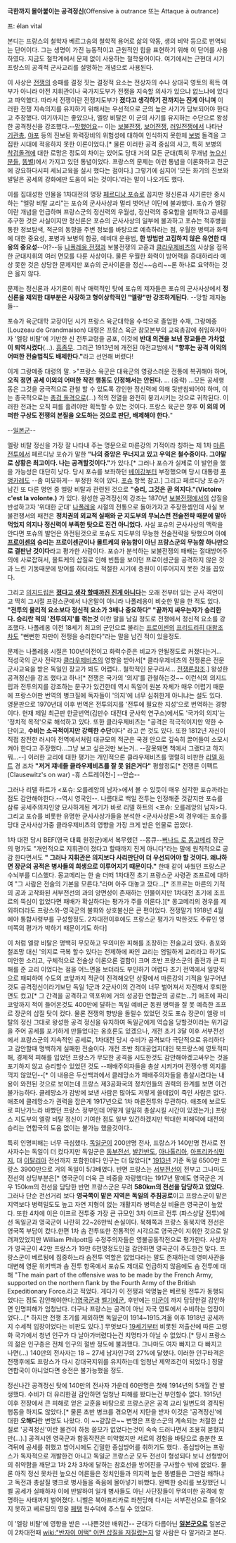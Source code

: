 '''극한까지 몰아붙이는 공격정신'''(Offensive à outrance 또는 Attaque à outrance)

프: élan vital

본디는 프랑스의 철학자 베르그송의 철학적 용어로 삶의 약동, 생의 비약 등으로 번역되는 단어이다. 그는 생명이 가진 능동적이고 근원적인 힘을 표현하기 위해 이 단어를 사용하였다. 지금도 철학계에서 문제 없이 사용하는 철학용어이다. 여기에서는 근현대 시기 프랑스의 공격적 군사교리를 설명하는 개념으로 사용된다.

이 사상은 [[전쟁]]의 승패를 결정 짓는 결정적 요소는 전상자의 수나 상대국 영토의 획득 여부가 아니라 야전 지휘관이나 국가지도부가 전쟁을 지속할 의사가 있으냐 없느냐에 있다고 파악했다. 따라서 전쟁이란 전쟁지도부가 '''졌다고 생각하기 전까지는 진게 아니며''' 이러한 전쟁 지속의지를 유지하기 위해서는 우선적으로 군의 높은 사기가 담보되어야 한다고 주장했다. 여기까지는 좋았으나, 엘랑 비탈은 이 군의 사기를 유지하는 수단으로 왕성한 공격정신을 강조했다.--[[망했어요]]-- 이는 [[보불전쟁]], [[보어전쟁]], [[러일전쟁]]에서 나타난 [[기관총]], [[야포]] 등의 진보된 화력장비의 위험성에 대하여 인식하지 못한체 [[보병]] 돌격을 고집한 시대에 적응하지 못한 이론이었다.[* 물론 이러한 공격 중심의 사고, 특히 보병의 [[착검돌격]]에 대한 로망은 정도의 차이는 있어도 당대 거의 모든 군대(특히 무개념 [[높으신 분들]], [[똥별]])에서 가지고 있던 통념이었다. 프랑스의 문제는 이런 통념을 이론화하고 전군에 강요하다시피 세뇌교육을 실시 했다는 점이다.] 그렇기에 심지어 '모든 화기의 진보와 발달은 공세의 강화에만 도움이 되는 것이다.'라는 말이 나오기도 했다. 

이를 집대성한 인물을 1차대전의 명장 [[페르디낭 포슈]]로 꼽지만 정신론과 사기론만 중시하는 "엘랑 비탈 교리"는 포슈의 군사사상과 멀리 벗어난 이단에 불과했다. 포슈가 엘랑이란 개념을 언급하며 프랑스군의 정신력의 우월성, 정신력의 중요함을 설파하고 공세를 추구한 것은 사실이지만 정신론은 포슈의 군사사상의 일부에 불과하고 포슈는 척후병을 통한 정보탐색, 적군의 동향을 주변 정보를 바탕으로 예측하라는 점, 우월한 병력과 화력에 대한 중요성, 포병과 보병의 합공, 예비대 운용법, '''한 방법만 고집하지 않은 유연한 대응의 중요성'''--어?--등 [[나폴레옹 전쟁]]과 보불전쟁의 교훈과 [[클라우제비츠]]의 사상을 접목한 군대지휘의 여러 면모를 다룬 사상이다. 물론 우월한 화력이 방어력을 증대하리라 예상 못한 것은 상당한 문제지만 포슈의 군사이론을 정신~~승리~~론 하나로 요약하는 것은 옳지 않다.

문제는 정신론과 사기론이 워낙 매력적인 탓에 포슈의 제자들은 포슈의 군사사상에서 '''정신론을 제외한 대부분은 사장하고 형이상학적인 "엘랑"만 강조하게된다.''' --망할 제자놈들--

포슈가 육군대학 교장이던 시기 프랑스 육군대학을 수석으로 졸업한 수재, 그랑메종(Louzeau de Grandmaison) 대령은 프랑스 육군 참모본부의 교육총감에 취임하자마자 '엘랑 비탈'에 기반한 신 전투교령을 공포, 이것에 '''반대 의견을 보낸 장교들은 가차없이 퇴역시켰다'''(…). [[흠좀무]]. 그리곤 1913년에 개전된 야전교범에서 '''"향후는 공격 이외의 어떠한 전술법칙도 배제한다."'''라고 선언해 버렸다!

이게 그랑메종 대령의 말.
>"프랑스 육군은 대육군의 영광스러운 전통에 복귀해야 하며, '''오직 정면 공세 이외의 어떠한 작전 행동도 인정해서는 안된다.''' … (중략) …모든 공세행동은 그것을 궁극적으로 관철 할 수 있도록 강인한 정신력에 의해 뒷받침되어야 하며, 이는 종국적으로는 [[총검 돌격]]으로(…) 적의 전열을 완전히 붕괴시키는 것으로 귀착된다. 이러한 전과는 오직 피를 흘려야만 획득할 수 있는 것이다. 프랑스 육군은 향후 '''이 외의 어떠한 구상도 전쟁의 본질을 오도하는 것으로 판단, 배제해야 한다.'''"

--[[일본군]]--

엘랑 비탈 정신을 가장 잘 나타내 주는 명문으로 마른강의 기적이라 칭하는 제 1차 [[마른 전투]]에서 페르디낭 포슈가 말한 '''"나의 중앙은 무너지고 있고 우익은 철수중이다. 그야말로 상황은 최고이다. 나는 공격할것이다."'''가 있다.[* 그러나 포슈가 실제로 이 발언을 했을 가능성은 대단히 낮다. 당시 포슈를 보좌하던 [[베이강]]부터 부정했으며 당시 대통령 [[푸앵카레]]도 --좀 미묘하게-- 부정한 적이 있다. [[포슈]] 항목 참고.] 그리고 페르디낭 포슈가 남긴 또 다른 명언 중 엘랑 비탈과 관련된 것으로 '''"승리, 그것은 곧 의지다."(Victoire c'est la volonte.)''' 가 있다. 왕성한 공격정신의 강조는 1870년 [[보불전쟁]]에서의 삽질을 반성하고자 '위대한 군대' [[나폴레옹]] 시절의 전통으로 돌아가자고 주장한셈인데 사실 보불전쟁서의 패전은 '''정치권의 외교적 실패와 군 지도부의 무뇌스런 전술전략 때문에 말아먹었지 의지나 정신력이 부족한 탓으로 진건 아니었다.''' 사실 포슈의 군사사상의 맥락을 안다면 포슈의 발언은 와전된것으로 포슈도 지도부의 무능한 전술전략을 탓했으며 아예 '''[[프로이센]]의 승리는 프로이센군이나 몰트케의 유능함이 아닌 프랑스군의 무능함 하나만으로 결판난 것이다'''라고 평가한 사람이다. 포슈가 분석하는 보불전쟁의 패배는 절대방어주의에 사로잡혀서, 몰트케의 삽질로 인해 빈틈을 보이던 프로이센군을 공격하지 않은 것과 느린 기동때문에 방어를 하더라도 적절한 시기에 증원이 이루어지지 못한 것을 꼽았다.

그리고 [[의지드립]]은 '''[[요기 베라|졌다고 생각 할때까진 진게 아니다]]'''는 오래 전부터 있는 군사 격언이고 딱히 그시절 프랑스군에서 나온말이 아니라 나폴레옹이 비슷한 말을 한 적도 있다. '''"전투의 물리적 요소보다 정신적 요소가 3배나 중요하다" "끝까지 싸우는자가 승리한다. 승리란 적의 '전투의지'를 꺾는것''' 이란 말을 남길 정도로 전쟁에서 정신적 요소를 강조했다. 나폴레옹 이전 18세기 최고의 군인으로 불리는 [[프로이센]]의 [[프리드리히 대왕]]조차도 "뻔뻔한 자만이 전쟁을 승리한다"라는 말을 남긴 적이 있을정도.

문제는 나폴레옹 시절은 100년이전이고 화력수준은 비교가 안될정도로 커졌다는거... 적성국의 군사 전략자 [[클라우제비츠]]의 영향을 받아서[* 클라우제비츠의 전쟁론은 전문 군사교육을 받은 독일인 장교가 봐도 어렵다.. 철학적인 문구라서... [[전쟁론]]참조.] 왕성한 공격정신을 강조 했다고 하나[* 전쟁은 국가의 '의지'를 관철하는것~~  이런식의 의지드립과 전투의지를 강조하는 문구가 있긴한데 역시 독일어 원본 자체가 매우 어렵기 때문에 프랑스어판 번역의 병크질에  독자들이 '의지'에 너무 심취한게 아니냐는 설도 있다. 영문판으로 1970년대 이후 번역은 전투의지를 '전투에 필요한 지성'으로 번역하는 경향이다. 현재 제일 최근판 한글번역(김만수 대전대 군사학 연구소)에서도 '국가의 의지'는 '정치적 목적'으로 해석하고 있다. 또한 클라우제비츠는 "공격은 적극적이지만 약한 수단이고, '''수비는 소극적이지만 강력한 수단'''이다" 라고 쓴 것도 있다. 또한 1812년 자신이 직접 참전한 러시아 전역에서처럼 대규모의 적군은 국경 안으로 깊숙히 끌어들여 소모시켜야 한다고 주장했다...그냥 보고 싶은것만 보는거.. --잘못돼면 책에서 그랬다고 하지 뭐...--] 이러한 교리에 대한 평가는 개인적으론 클라우제비츠를 맹렬히 비판한 [[리델 하트]] 경 조차 '''"저거 쟤네들 클라우제비츠를 잘 못 읽은거다"''' 평할정도[* 전쟁론 이펙트 (Clausewitz's on war) -휴 스트레이천-] --안습--

그러나 리델 하트가  <포슈: 오를레앙의 남자>에서 볼 수 있듯이 매우 심각한 포슈까라는 점도 감안해야한다.--역시 영국인--. 나름대로 백일 전투는 인정해준 것같지만 포슈를 삼류 공세주의자인양 묘사하게된 계기가 바로 리델 하트의 <포슈: 오를레앙의 남자>다. 그리고 포슈를 비롯한 유명한 군사사상가들을 분석한 <군사사상론>의 경우에는 포슈를 당대 군사사상가중 클라우제비츠의 영향을 가장 크게 받은 인물로 꼽았다.

1차 대전 당시 BEF(영국 대륙 원정군)에서 복무했던 --몽큐--[[버나드 로 몽고메리]] 장군의 평가도 "개인적으로 지휘관이 졌다고 할때까지 진게 아니다"라는 말에 원칙적으로 공감 한다면서도  '''" 그러나 지휘관은 의지보다 사리판단이 더 우선되어야 할 것이다. 왜냐하면 장군의 공적은 병사들의 희생으로 이루어지기 때문이다."''' 한때 같이 싸웠던 프랑스군 수뇌부를 디스했다. 몽고메리는 한 술 더떠 1차대전 초기 프랑스군 사령관 조프르에 대하여 "그 사람은 전술의 기본을 모른다."라며 아주 대놓고 깠다...[* 조프르는 마른의 기적의 공과 고착화된 서부전선의 과의 양면성이 존재하는 인물이지만 1차대전 초기에 조프르의 뚝심이 없었다면 패배가 확실하다는 평가가 주를 이룬다.][* 몽고메리의 경우를 제외하더라도 프랑스와-영국군의 불화와 상호불신은 큰 편이었다. 전쟁말기 1918년 4월에야 통합사령부를 구성할정도. 2차대전이후에도 프랑스군 평가가 박한것도 주류인 영미쪽의 평가가 박하기 때문이기도 하다]

이 처럼 엘랑 비탈은 명백히 무모하고 무의미한 피해를 조장하는 전술교리 였다.  총포와 철조망 대신 '의지로 극복 할수 있다는 전제하에 짜인 교리는 엄밀하게 교리라고 하기도 미안한 소리고, 구체적으로 전술상 이론으론 결함이 크며 초반 프랑스군의 졸전과 큰 피해를 준 교리 이었다는 점을 어느면을 보더라도 부인하기 어렵다 초기 전역에서 일방적으로 패퇴하여 수도의 코앞까지 적군이 진격해오던 상황에서 마른강의 기적을 일구어낸것도 공격정신이라기보단 독일 1군과 2군사이의 간격이 너무 벌어져서 자진해서 후퇴한 면도 컸고[* 그 간격을 공격하고 역포위에 거의 성공한 연합군의 공로는...?] 애초에 파리 코앞까지 적이 들어온것도 400만에 달하는 독일 예비군 동원 병력을 잘 못 예측한 조프르 장군의 삽질 탓이 컸다. 물론 전쟁의 향방을 돌릴수 있었던 것도 포슈 장군이 엘랑 비탈의 정신 그대로 왕성한 공격 정신을 유지하여 독일군에게 역습을 당할것이라는 위기감을 주어 공세를 포기하게 만들었다는 옹호론도  있겠으나, 개전 초기 3달 이후 서부전선에서 프랑스군의 지속적인 공세로, 1차대전 당시 수비가 공격보다 극단적으로 유리하다고 감안할때 명백하게 실패한 전술이다. 개전 초반 최대공업지대인 북프랑스에 영토적피해, 경제적 피해를 입었던 프랑스가 무모한 공격을 시도한것도 감안해야겠고싸우는 것을 포기하지 않고 승리할수 있었던 것도 --패배주의자들을 총살 시켜가며 전쟁수행 의지를 꺽지 않았던--[* 이 내용은 두산백과에서 클레망소가 패배주의자들을 총살시켰다는 내용이 와전된 것으로 보이는데 프랑스 제3공화국의 정치인들의 권력의 한계를 보면 이건 불가능하다. 클레망소가 감방에 보낸 사람은 많아도 저렇게 쓸데없이 죽인 사람은 없다. 애초에 클레망소가 권력을 잡은게 1917년으로 1차 마른전투와 무관하다. 애초에 보르도로 피난가느라 바빴던 프랑스 정부인데 어떻게 일일히 총살시킬 시간이 있겠는가;] 프랑스 지도부의 엘랑 비탈 정신이 기여한 점도 일부 있긴하겠지만 막대한 피해덕에 대전의 승리는 연합국의 도움 없이는 불가능 했을것이다..

특히 인명피해는 너무 극심했다. [[독일군]]이 200만명 전사, 프랑스가 140만명 전사로 전사자수는 독일이 더 컸다지만 독일군은 [[동부전선]], [[발칸반도]], [[아나톨리아]], [[아프리카]][[식민지]], 대 [[이탈리아]] 전선까지 포함한데다 인구는 더 많았다[* [[1913년]] 기준 독일 6500만 프랑스 3900만으로 거의 독일이 5/3배였다. 반면 프랑스는 [[서부전선]]이 전부고 그나마도 전선의 상당부분은[* 영국군이 더욱 큰 비중을 자랑했다는 1917년 말에도 영국군은 겨우 150km의 전선을 담당한 반면 프랑스군은 무려 '''580km의 전선을 담당하고 있었다.''' 그러나 단순 전선거리 보다 '''영국쪽이 맡은 지역은 독일의 주침공로'''이고 프랑스군이 맡은 지역보다 병력밀도도 높고 자연 지형이 없는 개활지라 병력손실 비율은 영국군이 높았다. 또한  4차에 이은 이프르 전투중 가장 큰 규모인 3차 이프르 전투 (파스샹달 전투)에선 독일군과 영국군이 나란히 22~26만씩 손실이다. 북해쪽과 프랑스 동북지역 전선은 영국쪽 부담이 컸다.한편 1차 솜 전투또한 전통적인 시각으로 영국군이 지휘한 것으로 알려져있었지만 William Philpott등 수정주의자들은 영불공동작전으로 평가한다. 사상자가 영국군이 42만 프랑스가 19만 6천명정도인걸 감안하면 영국군이 주도한건 맞다. 프랑스군이 베르됭에 집중하느라 솜전투 역할은 없었다라는 말도 존재하는데 영미사관을 대변해 영문 위키백과 솜 전투 항목에서 포슈도 제대로 언급하지 않음에도 솜 전투에 대해 "The main part of the offensive was to be made by the French Army, supported on the northern flank by the Fourth Army of the British Expeditionary Force.라고 적었다. 게다가 이 전쟁과 악명높은 베르됭 전투가 동행되었다는 점도 감안해야한다;][[영국군]]과 [[벨기에군]], 후반에는 [[미군]]이 까지 담당한걸 감안하면 인명피해가 엄청났다. 더구나 프랑스는 공격이 아닌 자국 영토에서 수비하는 입장이었다...[* 하지만 전쟁 초기를 제외하면 독일군이 1914~1915.겨울 이후 1918년 공세까지 수세적 입장이었다는 비판도 있다.] 무엇보다 [[19세기]]부터 비롯된 저출산에 따른 고령화 국가에서 청년 인구가 다 날아가버렸다는건 치명타가 아닐 수 없었다.[* 당시 프랑스의 젊은 인구층은 전체 인구의 절반 정도에 불과했다. 그나마도 여자 빠지고 다 빠지고 나면(...) 140만의 전사자는 18 ~ 27세 남자인구의 27%에 달했다. 이러한 인구타격은 전쟁후에도 프랑스가 다시 강대국지위를 유지하는데 엄청난 제약조건이 되었다.] 정말 연합국이 아니었다면 승전은 불가능했을 정도.

정신나간 공격정신 탓에 140만의 전사자 가운데 60만명은 첫해 1914년의 5개월 간 발생했다. 수비가 더 유리한걸 감안하면 엄청난 피해를 봤다는건 부인할수 없다. 1915년 이후  전장에서 큰 피해로 얻은 교훈을 바탕으로 프랑스군은 공격 교리 일변도의 경직된 행동을 하지도 않았다.[* 물론 초반 병크를 겪으면서 지탄을 받자 이것은 '공격정신'에 대한 '''오해다'''란 변명도 나왔다. 이 ~~같잖은~~ 변명은 프랑스군의 계속되는 처절한 삽질로 '공격정신'이란 물건이 하등 쓸모가 없었다는것이 속속 드러나면서 조용히 묻혔지만(...).] 공격시엔 영국군과 합동작전은 미약했지만 서로의 경험을 바탕으로 충분한 포격뒤에 공세를 취했고 방어시에도 긴밀한 종심방어를 취하기도 했다..  종심방어는 프랑스가 독자적으로 개발한건 아니고 독일군 프랑스군 모두 전선이 형성되다 보니 선형방어의 취약함을 깨닫고 1차 2차 3차에 달하는 참호선을 방어진을 구사할수 밖에 없었다.  물론 아직 정신 못차린 높으신 어른들은 정치인들과 의지력 높은 똥별들은 그딴걸 왜하냐고 독전과 총살질 병크로 병사들을 죽음에 몰아넣기 바빴다. 완벽한 승리를 보장했던 니벨 공세가 실패하자 이에 반발하여 일개 병사들도 아닌 사단장들이 무의미한 공격에 항명하는 사태까지 벌어졌다. 니벨은 북아프리카로 좌천당해 다시는 서부전선으로 돌아오지 못하고 베르됭의 영웅 [[페탱]] 원수덕에 추스릴 수 있었다.

이 '엘랑 비탈'에 영향을 받은 --나쁜것만 배워간-- 군대가 다름아닌 '''[[일본군]]으로 ''' 일본군이 2차대전때 [[wiki:"반자이 어택" 어떤 삽질을 저질렀는지]] 알 사람은 다 알거라고 본다.


